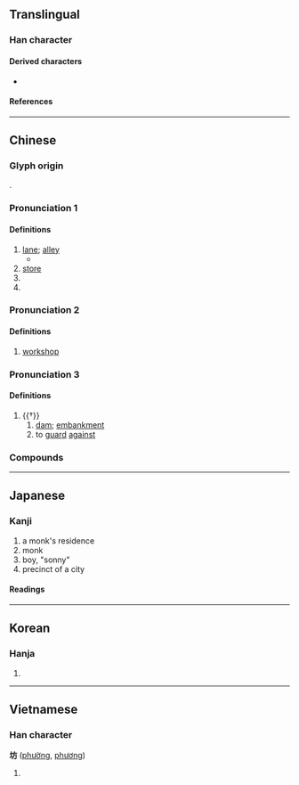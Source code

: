 {{character info}}
==Translingual==
{{stroke order|strokes=7}}
===Han character===
{{Han char|rn=32|rad=土|as=04|sn=7|four=40127|canj=GYHS|ids=⿰土方}}

====Derived characters====
* {{l|mul|[[𠩝]]}}

====References====
{{Han ref|kx=0225.070|dkj=04924|dj=0459.270|hdz=10427.010|uh=574A}}

----

==Chinese==
{{zh-forms}}

===Glyph origin===
{{Han etym}}
{{Han compound|土|方|ls=psc|c1=s|c2=p|t1=earth}}.

===Pronunciation 1===
{{zh-pron
|m=fāng
|c=fong1
|mn=xm,qz,tw:hng/hong/ml:hóng
|mn_note=hng - vernacular; hong, hóng - literary
|mn-t=huang1/huang2
|mc=2
|oc=n,1
|cat=n,pn
}}

====Definitions====
{{zh-hanzi}}

# [[lane]]; [[alley]]
#* {{zh-x|^牛-巷-坊|Niuxiangfang {{gloss|alley in Futian District, [[Shenzhen]]}}}}
# [[store]]
# {{w|paifang}}
# {{surname|zh}}

===Pronunciation 2===
{{zh-pron
|m=fáng,fāng,1nb=Mainland,2nb=Taiwan
|c=fong1
|mn=xm,qz,tw:hng/hong
|mn_note=hng - vernacular; hong - literary
|mn-t=huang2
|cat=n
}}

====Definitions====
{{zh-hanzi}}

# [[workshop]]

===Pronunciation 3===
{{zh-pron
|m=fáng
|c=fong4
|mc=1
|oc=y,2
|cat=n,v
}}

====Definitions====
{{zh-hanzi}}

# {{†}} {{zh-alt-form|防|tr=-}}
## [[dam]]; [[embankment]]
## to [[guard]] [[against]]

===Compounds===
{{zh-der|安濟坊|劇坊|建坊|冶坊|坊佐|坊市|寶坊|宮坊|坊本|坊門|坊隅|坊間|工作坊|坊廂|坊子|坊記|坊牌|坊曲|哺坊|坊刻本|平康坊|兌坊|作坊|伎坊|油坊|水作坊|書坊|槽坊|教坊司|本因坊|櫃坊賭局|教坊|池坊流|碾坊|教坊記|牌坊|當坊土地|焗坊|磨坊|染坊|開坊|紺坊|老街坊|節婦坊|粉坊|茶坊|麵坊|街坊鄰居|紙坊|貞節牌坊|街里街坊|蕃坊|茗坊|門坊|雞坊|糟坊|醬坊|街坊|酒坊|街坊鄰舍|東馬坊|紙坊沖|濰坊}}

----

==Japanese==

===Kanji===
{{ja-kanji|grade=c|rs=土04}}

# a monk's residence
# monk
# boy, "sonny"
# precinct of a city

====Readings====
{{ja-readings
|goon=ぼう<ばう
|kanon=ほう<はう
|kanyoon=ぼっ
|kun=
}}

{{attn|ja|kun also まち, へや, てら?}}

----

==Korean==

===Hanja===
{{ko-hanja|hangeul=[[방]]|rv=bang|mr=pang}}

# {{rfdef|ko|sort=土04}}

----

==Vietnamese==

===Han character===
'''坊''' ([[phường]], [[phương]])

# {{han tu form of|[[phường]]|ward}}